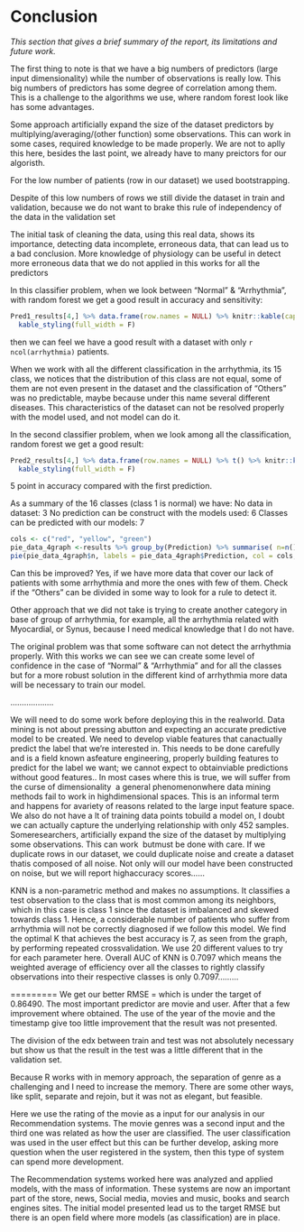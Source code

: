 # Conclusion
*This section that gives a brief summary of the report, its limitations and future work.*

The first thing to note is that we have a big numbers of predictors (large input dimensionality) while the number of observations is really low. This big numbers of predictors has some degree of correlation among them. This is a challenge to the algorithms we use, where random forest look like has some advantages.

Some approach artificially expand the size of the dataset predictors by multiplying/averaging/(other function) some observations. This can work in some cases, required knowledge to be made properly. We are not to aplly this here, besides the last point, we already have to many preictors for our algoristh.

For the low number of patients (row in our dataset) we used bootstrapping.

Despite of this low numbers of rows we still divide the dataset in train and validation, because we do not want to brake this rule of independency of the data in the validation set


The initial task of cleaning the data, using this real data, shows its importance, detecting data incomplete, erroneous data, that can lead us to a bad conclusion. More knowledge of physiology can be useful in detect more erroneous data that we do not applied in this works for all the predictors

In this classifier problem, when we look between “Normal” & “Arrhythmia”, with random forest we get a good result in accuracy and sensitivity:

```r
Pred1_results[4,] %>% data.frame(row.names = NULL) %>% knitr::kable(caption = "Prediction Normal/Arrhytmia Summary", "html") %>%
  kable_styling(full_width = F)
```

then we can feel we have a good result with a dataset with only `r ncol(arrhythmia)` patients. 

When we work with all the different classification in the arrhythmia, its 15 class, we notices that the distribution of this class are not equal, some of them are not even present in the dataset and the classification of "Others" was no predictable, maybe because under this name several different diseases.
This characteristics of the dataset can not be resolved properly with the model used, and not model can do it.

In the second classifier problem, when we look among all the classification, random forest we get a good result:


```r
Pred2_results[4,] %>% data.frame(row.names = NULL) %>% t() %>% knitr::kable(caption = "Prediction All Arrhytmia Classification Summary", "html") %>%
  kable_styling(full_width = F)
```

5 point in accuracy compared with the first prediction.

As a summary of the 16 classes (class 1 is normal) we have:
No data in dataset: 3
No prediction can be construct with the models used: 6
Classes can be predicted with our models: 7


```r
cols <- c("red", "yellow", "green")
pie_data_4graph <-results %>% group_by(Prediction) %>% summarise( n=n())
pie(pie_data_4graph$n, labels = pie_data_4graph$Prediction, col = cols,  main = "Prediction by Classes")
```

Can this be improved? Yes, if we have more data that cover our lack of patients with some arrhythmia and more the ones with few of them.
Check if the "Others" can be divided in some way to look for a rule to detect it.

Other approach that we did not take is trying to create another category in base of group of arrhythmia, for example, all the arrhythmia related with Myocardial, or Synus, because I need medical knowledge that I do not have.


The original problem was that some software can not detect the arrhythmia properly. With this works we can see we can create some level of confidence in the case of “Normal” & “Arrhythmia” and for all the classes but for a more robust solution in the different kind of arrhythmia more data will be necessary to train our model.


...................



We will need to do some work before deploying this in the real­world. Data mining is not about pressing abutton and expecting an accurate predictive model to be created. We need to develop viable features that canactually predict the label that we’re interested in. This needs to be done carefully and is a field known asfeature engineering​, properly building features to predict for the label we want; we cannot expect to obtainviable predictions without good features.. In most cases where this is true, we will suffer from the ​curse of dimensionality​ ­ a general phenomenonwhere data mining methods fail to work in high­dimensional spaces. This is an informal term and happens for avariety of reasons related to the large input feature space. We also do not have a lt of training data points tobuild a model on, I doubt we can actually capture the underlying relationship with only 452 samples. Someresearchers, artificially expand the size of the dataset by multiplying some observations. This can work ­ butmust be done with care. If we duplicate rows in our dataset, we could duplicate noise and create a dataset thatis composed of all noise. Not only will our model have been constructed on noise, but we will report highaccuracy scores......




KNN is a non-parametric method and makes no assumptions. It classifies a test observation to the class that is most common among its neighbors, which in this case is class 1 since the dataset is imbalanced and skewed towards class 1. Hence, a considerable number of patients who suffer from arrhythmia will not be correctly diagnosed if we follow this model. We find the optimal K that achieves the best accuracy is 7, as seen from the graph, by performing repeated crossvalidation. We use 20 different values to try for each parameter here. Overall AUC of KNN is 0.7097 which means the weighted average of efficiency over all the classes to rightly classify observations into their respective classes is only 0.7097.........




=========
We get our better RMSE =  which is under the target of 0.86490. The most important predictor are  movie and  user. After that a few improvement where obtained. The use of the year of the movie and the timestamp give too little improvement that the result was not presented.

The division of the edx between train and test was not absolutely necessary but show us that the result in the test was a little different that in the validation set.

Because R works with in memory approach, the separation of genre as a challenging and I need to increase the memory. There are some other ways, like split, separate and rejoin, but it was not as elegant, but feasible.

Here we use the rating of the movie as a input for our analysis in our Recommendation systems. The movie genres was a second input and the third one was related as how the user are classified. The user classification was used in the user effect but this can be further develop, asking more question when the user registered in the system, then this type of system can spend more development.

The Recommendation systems worked here was analyzed and applied models, with the mass of information. These systems are now an important part of the store, news, Social media, movies and music, books and search engines sites. The initial model presented lead us to the target RMSE but there is an open field  where more models (as classification) are in place.
